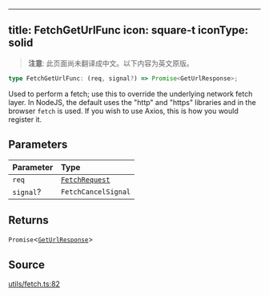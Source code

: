<!-- AUTO-GENERATED-CONTENT:START (ENGLISH-COPY) -->
---
title: FetchGetUrlFunc
icon: square-t
iconType: solid
---

> **注意**: 此页面尚未翻译成中文。以下内容为英文原版。

```ts
type FetchGetUrlFunc: (req, signal?) => Promise<GetUrlResponse>;
```

Used to perform a fetch; use this to override the underlying network fetch layer. In NodeJS, the default uses the
"http" and "https" libraries and in the browser `fetch` is used. If you wish to use Axios, this is how you would
register it.

## Parameters

| Parameter | Type |
| :------ | :------ |
| `req` | [`FetchRequest`](/cn/sdk/content/classes/FetchRequest) |
| `signal`? | `FetchCancelSignal` |

## Returns

`Promise`\<[`GetUrlResponse`](/cn/sdk/content/type-aliases/GetUrlResponse)\>

## Source

[utils/fetch.ts:82](https://github.com/dominant-strategies/quais.js/blob/c1c12d43f9d34c6baad2b0542bd6d0acd6fefcbf/src/utils/fetch.ts#L82)
